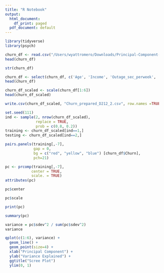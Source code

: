 ```yaml
---
title: "R Notebook"
output:
  html_document:
    df_print: paged
  pdf_document: default
---
```

```r
library(tidyverse)
library(psych)
```


```r
churn_df <- read.csv("/Users/wyattromero/Downloads/Principal-Component-Analysis/churn_clean.csv")
head(churn_df)
```

```r
str(churn_df)
```

```r
churn_df <- select(churn_df, c('Age', 'Income', 'Outage_sec_perweek', 'MonthlyCharge', 'Bandwidth_GB_Year', 'Tenure', 'Churn'))
head(churn_df)
```

```r
churn_df_scaled <- scale(churn_df[1:6])
head(churn_df_scaled)
```

```r
write.csv(churn_df_scaled, "Churn_prepared_D212_2.csv", row.names =TRUE)
```


```r
set.seed(111)
ind <- sample(2, nrow(churn_df_scaled),
              replace = TRUE,
              prob = c(0.8, 0.2))
training <- churn_df_scaled[ind==1,]
testing <- churn_df_scaled[ind==2,]
```

```r
pairs.panels(training[,-7],
             gap = 0,
             bg = c("red", "yellow", "blue") [churn_df$Churn],
             pch=21)
```

```r
pc <- prcomp(training[,-7],
            center = TRUE,
            scale. = TRUE)
attributes(pc)
```

```r
pc$center
```

```r
pc$scale
```

```r
print(pc)
```

```r
summary(pc)
```

```r
variance = pc$sdev^2 / sum(pc$sdev^2)
variance
```

```r
qplot(c(1:6), variance) +
  geom_line() +
  geom_point(size=4) +
  xlab("Principal Component") +
  ylab("Variance Explained") +
  ggtitle("Scree Plot")
  ylim(0, 1)
```

